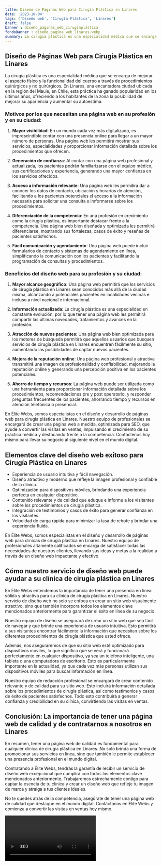 ```yaml
---
title: Diseño de Páginas Web para Cirugía Plástica en Linares
date: '2023-10-04'
tags: ['Diseño web', 'Cirugía Plástica', 'Linares']
draft: false
banner : diseño_paginas_web_cirugíaplástica
fondoBanner : diseño_pagina_web_linares.webp
summary: La cirugía plástica es una especialidad médica que se encarga de mejorar el aspecto físico y la funcionalidad del cuerpo a través de procedimientos quirúrgicos y no quirúrgicos. En Linares, una encantadora ciudad ubicada en la región del Maule, en Chile, esta práctica ha ganado popularidad en los últimos años, ofreciendo a los habitantes de la zona la posibilidad de mejorar su apariencia y aumentar su autoestima.
---
```


## Diseño de Páginas Web para Cirugía Plástica en Linares

La cirugía plástica es una especialidad médica que se encarga de mejorar el aspecto físico y la funcionalidad del cuerpo a través de procedimientos quirúrgicos y no quirúrgicos. En Linares, una encantadora ciudad ubicada en la región del Maule, en Chile, esta práctica ha ganado popularidad en los últimos años, ofreciendo a los habitantes de la zona la posibilidad de mejorar su apariencia y aumentar su autoestima.

### Motivos por los que necesitan una página web en su profesión y en su ciudad:

1. **Mayor visibilidad**: En un mundo cada vez más digitalizado, es imprescindible contar con una presencia online para llegar a un mayor número de personas. Una página web les permitirá mostrar sus servicios, especialidades y proporcionar información detallada sobre los procedimientos que ofrecen.

2. **Generación de confianza**: Al contar con una página web profesional y actualizada, los pacientes podrán familiarizarse con el equipo médico, sus certificaciones y experiencia, generando una mayor confianza en los servicios ofrecidos.

3. **Acceso a información relevante**: Una página web les permitirá dar a conocer los datos de contacto, ubicación y horarios de atención, facilitando a los pacientes potenciales el acceso a la información necesaria para solicitar una consulta o imformarse sobre los procedimientos.

4. **Diferenciación de la competencia**: En una profesión en crecimiento como la cirugía plástica, es importante destacar frente a la competencia. Una página web bien diseñada y optimizada les permitirá diferenciarse, mostrando sus fortalezas, casos de éxito y reseñas de pacientes satisfechos.

5. **Fácil comunicación y agendamiento**: Una página web puede incluir formularios de contacto y sistemas de agendamiento en línea, simplificando la comunicación con los pacientes y facilitando la programación de consultas y procedimientos.

### Beneficios del diseño web para su profesión y su ciudad:

1. **Mayor alcance geográfico**: Una página web permitirá que los servicios de cirugía plástica en Linares sean conocidos más allá de la ciudad misma, alcanzando a potenciales pacientes en localidades vecinas e incluso a nivel nacional e internacional.

2. **Información actualizada**: La cirugía plástica es una especialidad en constante evolución, por lo que tener una página web les permitirá compartir las últimas novedades, tratamientos y avances en la profesión.

3. **Atracción de nuevos pacientes**: Una página web bien optimizada para los motores de búsqueda permitirá que aquellos usuarios que busquen servicios de cirugía plástica en Linares encuentren fácilmente su sitio, aumentando las posibilidades de captar nuevos pacientes.

4. **Mejora de la reputación online**: Una página web profesional y atractiva transmitirá una imagen de profesionalidad y confiabilidad, mejorando la reputación online y generando una percepción positiva en los pacientes potenciales.

5. **Ahorro de tiempo y recursos**: La página web puede ser utilizada como una herramienta para proporcionar información detallada sobre los procedimientos, recomendaciones pre y post operatorio, y responder preguntas frecuentes de los pacientes, ahorrando tiempo y recursos en atención telefónica o presencial.

En Élite Webs, somos especialistas en el diseño y desarrollo de páginas web para cirugía plástica en Linares. Nuestro equipo de profesionales se encargará de crear una página web a medida, optimizada para SEO, que ayude a convertir las visitas en ventas, impulsando el crecimiento de su práctica médica y destacando frente a la competencia. Contáctenos hoy mismo para llevar su negocio al siguiente nivel en el mundo digital.

<GifSeo />

<Cta />

## Elementos clave del diseño web exitoso para Cirugía Plástica en Linares

- Experiencia de usuario intuitiva y fácil navegación.
- Diseño atractivo y moderno que refleje la imagen profesional y confiable de la clínica.
- Optimización para dispositivos móviles, brindando una experiencia perfecta en cualquier dispositivo.
- Contenido relevante y de calidad que eduque e informe a los visitantes sobre los procedimientos de cirugía plástica.
- Integración de testimonios y casos de éxito para generar confianza en los visitantes.
- Velocidad de carga rápida para minimizar la tasa de rebote y brindar una experiencia fluida.

En Élite Webs, somos especialistas en el diseño y desarrollo de páginas web para clínicas de cirugía plástica en Linares. Nuestro equipo de profesionales altamente calificados se encarga de satisfacer todas las necesidades de nuestros clientes, llevando sus ideas y metas a la realidad a través de un diseño web impactante y efectivo.

## Cómo nuestro servicio de diseño web puede ayudar a su clínica de cirugía plástica en Linares

En Élite Webs entendemos la importancia de tener una presencia en línea sólida y atractiva para su clínica de cirugía plástica en Linares. Nuestro servicio de diseño web no solo se enfoca en crear un sitio web visualmente atractivo, sino que también incorpora todos los elementos clave mencionados anteriormente para garantizar el éxito en línea de su negocio.

Nuestro equipo de diseño se asegurará de crear un sitio web que sea fácil de navegar y que brinde una experiencia de usuario intuitiva. Esto permitirá a sus visitantes encontrar fácilmente la información que necesitan sobre los diferentes procedimientos de cirugía plástica que usted ofrece.

Además, nos aseguraremos de que su sitio web esté optimizado para dispositivos móviles, lo que significa que se verá y funcionará perfectamente en cualquier dispositivo, ya sea un teléfono inteligente, una tableta o una computadora de escritorio. Esto es particularmente importante en la actualidad, ya que cada vez más personas utilizan sus dispositivos móviles para buscar información en línea.

Nuestro equipo de redacción profesional se encargará de crear contenido relevante y de calidad para su sitio web. Esto incluirá información detallada sobre los procedimientos de cirugía plástica, así como testimonios y casos de éxito de pacientes satisfechos. Todo esto contribuirá a generar confianza y credibilidad en su clínica, convirtiendo las visitas en ventas.

## Conclusión: La importancia de tener una página web de calidad y de contratarnos a nosotros en Linares

En resumen, tener una página web de calidad es fundamental para cualquier clínica de cirugía plástica en Linares. No solo brinda una forma de promocionar sus servicios en línea, sino que también le permite establecer una presencia profesional en el mundo digital.

Contratando a Élite Webs, tendrás la garantía de recibir un servicio de diseño web excepcional que cumplirá con todos los elementos clave mencionados anteriormente. Trabajaremos estrechamente contigo para captar la esencia de tu clínica y crear un diseño web que refleje tu imagen de marca y atraiga a tus clientes ideales.

No te quedes atrás de la competencia, asegúrate de tener una página web de calidad que destaque en el mundo digital. Contáctanos en Élite Webs y comienza a convertir las visitas en ventas hoy mismo.

<Video />

<CtaBot job='Cirugía Plástica' city='Linares'/>

<Gmaps query='Linares+españa+maps' />